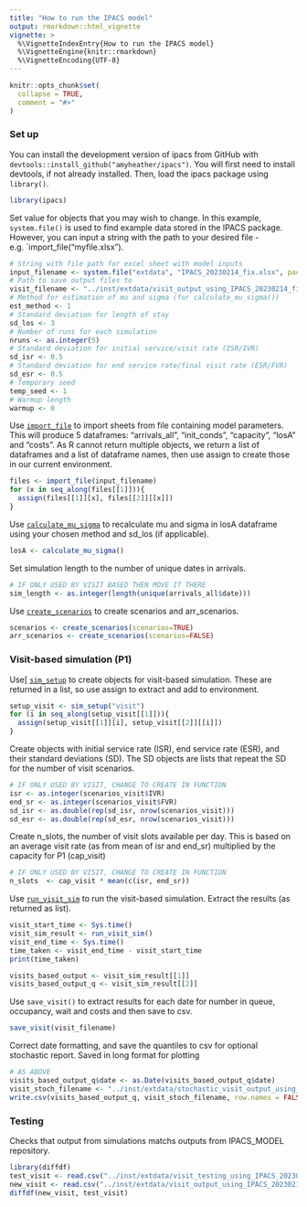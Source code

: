 ```yaml
---
title: "How to run the IPACS model"
output: rmarkdown::html_vignette
vignette: >
  %\VignetteIndexEntry{How to run the IPACS model}
  %\VignetteEngine{knitr::rmarkdown}
  %\VignetteEncoding{UTF-8}
---
```


```r
knitr::opts_chunk$set(
  collapse = TRUE,
  comment = "#>"
)
```

### Set up
You can install the development version of ipacs from GitHub with `devtools::install_github("amyheather/ipacs")`. You will first need to install devtools, if not already installed. Then, load the ipacs package using `library()`.
```r
library(ipacs)
```

Set value for objects that you may wish to change. In this example, `system.file()` is used to find example data stored in the IPACS package. However, you can input a string with the path to your desired file - e.g. `import_file("myfile.xlsx").
``` r
# String with file path for excel sheet with model inputs
input_filename <- system.file("extdata", "IPACS_20230214_fix.xlsx", package="ipacs")
# Path to save output files to
visit_filename <- "../inst/extdata/visit_output_using_IPACS_20230214_fix.csv"
# Method for estimation of mu and sigma (for calculate_mu_sigma())
est_method <- 1
# Standard deviation for length of stay
sd_los <- 3
# Number of runs for each simulation
nruns <- as.integer(5)
# Standard deviation for initial service/visit rate (ISR/IVR)
sd_isr <- 0.5
# Standard deviation for end service rate/final visit rate (ESR/FVR)
sd_esr <- 0.5
# Temporary seed
temp_seed <- 1
# Warmup length
warmup <- 0
```

Use [`import_file`](https://amyheather.github.io/ipacs/reference/import_file.html) to import sheets from file containing model parameters. This will produce 5 dataframes: "arrivals_all", "init_conds", "capacity", "losA" and "costs". As R cannot return multiple objects, we return a list of dataframes and a list of dataframe names, then use assign to create those in our current environment.
```r
files <- import_file(input_filename)
for (x in seq_along(files[[1]])){
  assign(files[[1]][x], files[[2]][[x]])
}
```

Use [`calculate_mu_sigma`](https://amyheather.github.io/ipacs/reference/calculate_mu_sigma.html) to recalculate mu and sigma in losA dataframe using your chosen method and sd_los (if applicable).  
``` r
losA <- calculate_mu_sigma()
```

Set simulation length to the number of unique dates in arrivals.
``` r
# IF ONLY USED BY VISIT BASED THEN MOVE IT THERE
sim_length <- as.integer(length(unique(arrivals_all$date)))
```

Use [`create_scenarios`](https://amyheather.github.io/ipacs/reference/create_scenarios.html) to create scenarios and arr_scenarios.
``` r
scenarios <- create_scenarios(scenarios=TRUE)
arr_scenarios <- create_scenarios(scenarios=FALSE)
```

### Visit-based simulation (P1)
Use[ [`sim_setup`](https://amyheather.github.io/ipacs/reference/sim_setup.html) to create objects for visit-based simulation. These are returned in a list, so use assign to extract and add to environment.
``` r
setup_visit <- sim_setup("visit")
for (i in seq_along(setup_visit[[1]])){
  assign(setup_visit[[1]][i], setup_visit[[2]][[i]])
}
```

Create objects with initial service rate (ISR), end service rate (ESR), and their standard deviations (SD). The SD objects are lists that repeat the SD for the number of visit scenarios.
``` r
# IF ONLY USED BY VISIT, CHANGE TO CREATE IN FUNCTION
isr <- as.integer(scenarios_visit$IVR)
end_sr <- as.integer(scenarios_visit$FVR)
sd_isr <- as.double(rep(sd_isr, nrow(scenarios_visit)))
sd_esr <- as.double(rep(sd_esr, nrow(scenarios_visit)))
```

Create n_slots, the number of visit slots available per day. This is based on an average visit rate (as from mean of isr and end_sr) multiplied by the capacity for P1 (cap_visit)
``` r
# IF ONLY USED BY VISIT, CHANGE TO CREATE IN FUNCTION
n_slots  <- cap_visit * mean(c(isr, end_sr))
```

Use [`run_visit_sim`](https://amyheather.github.io/ipacs/reference/run_visit_sim.html) to run the visit-based simulation. Extract the results (as returned as list).
``` r
visit_start_time <- Sys.time()
visit_sim_result <- run_visit_sim()
visit_end_time <- Sys.time()
time_taken <- visit_end_time - visit_start_time
print(time_taken)

visits_based_output <- visit_sim_result[[1]]
visits_based_output_q <- visit_sim_result[[2]]
```

Use `save_visit()` to extract results for each date for number in queue, occupancy, wait and costs and then save to csv.
``` r
save_visit(visit_filename)
```

Correct date formatting, and save the quantiles to csv for optional stochastic report. Saved in long format for plotting
``` r
# AS ABOVE
visits_based_output_q$date <- as.Date(visits_based_output_q$date)
visit_stoch_filename <- "../inst/extdata/stochastic_visit_output_using_IPACS_20230214_fix.csv"
write.csv(visits_based_output_q, visit_stoch_filename, row.names = FALSE)
```

### Testing
Checks that output from simulations matchs outputs from IPACS_MODEL repository.
``` r
library(diffdf)
test_visit <- read.csv("../inst/extdata/visit_testing_using_IPACS_20230214_fix.csv")
new_visit <- read.csv("../inst/extdata/visit_output_using_IPACS_20230214_fix.csv")
diffdf(new_visit, test_visit)
```
